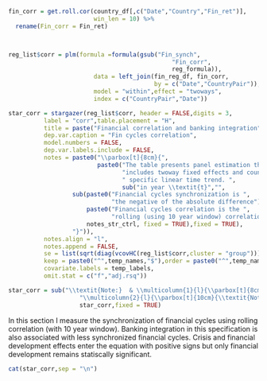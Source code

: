 

```r


fin_corr = get.roll.cor(country_df[,c("Date","Country","Fin_ret")],
                        win_len = 10) %>% 
  rename(Fin_corr = Fin_ret)



reg_list$corr = plm(formula =formula(gsub("Fin_synch",
                                              "Fin_corr",
                                              reg_formula)),
                        data = left_join(fin_reg_df, fin_corr,
                                         by = c("Date","CountryPair")),
                        model = "within",effect = "twoways",
                        index = c("CountryPair","Date"))


```


```r

star_corr = stargazer(reg_list$corr, header = FALSE,digits = 3,
          label = "corr",table.placement = "H",
          title = paste("Financial correlation and banking integration"),
          dep.var.caption = "Fin cycles correlation",
          model.numbers = FALSE,
          dep.var.labels.include = FALSE,
          notes = paste0("\\parbox[t]{8cm}{",
                         paste0("The table presents panel estimation that ",
                                "includes twoway fixed effects and country-pair ",
                                " specific linear time trend. ",
                                sub("in year \\textit{t}","",
                  sub(paste0("Financial cycles synchronization is ",
                             "the negative of the absolute difference"),
                      paste0("Financial cycles correlation is the ",
                             "rolling (using 10 year window) correlation"),
                      notes_str_ctrl, fixed = TRUE),fixed = TRUE),
                  "}")),
          notes.align = "l",
          notes.append = FALSE,
          se = list(sqrt(diag(vcovHC(reg_list$corr,cluster = "group")))),
          keep = paste0("^",temp_names,"$"),order = paste0("^",temp_names,"$"),
          covariate.labels = temp_labels,
          omit.stat = c("f","adj.rsq"))

star_corr = sub("\\textit{Note:}  & \\multicolumn{1}{l}{\\parbox[t]{8cm}{",
                    "\\multicolumn{2}{l}{\\parbox[t]{10cm}{\\textit{Note:} ",
                    star_corr,fixed = TRUE)

```


\subsection{Alternative measures of financial synchronization}

In this section I measure the synchronization of financial cycles using rolling correlation (with 10 year window). Banking integration in this specification is also associated with less synchronized financial cycles. Crisis and financial development effects enter the equation with positive signs but only financial development remains statiscally significant.

```r

cat(star_corr,sep = "\n")

```

